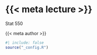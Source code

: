 # {{< meta lecture >}}
Stat 550

{{< meta author >}}


```r
#| include: false
source("_config.R")
```

$$
\DeclareMathOperator*{\argmin}{argmin}
\DeclareMathOperator*{\argmax}{argmax}
\DeclareMathOperator*{\minimize}{minimize}
\DeclareMathOperator*{\maximize}{maximize}
\DeclareMathOperator*{\find}{find}
\DeclareMathOperator{\st}{subject\,\,to}
\newcommand{\E}{E}
\newcommand{\Expect}[1]{\E\left[ #1 \right]}
\newcommand{\Var}[1]{\mathrm{Var}\left[ #1 \right]}
\newcommand{\Cov}[2]{\mathrm{Cov}\left[#1,\ #2\right]}
\newcommand{\given}{\mid}
\newcommand{\X}{\mathbf{X}}
\newcommand{\x}{\mathbf{x}}
\newcommand{\y}{\mathbf{y}}
\newcommand{\P}{\mathcal{P}}
\newcommand{\R}{\mathbb{R}}
\newcommand{\norm}[1]{\left\lVert #1 \right\rVert}
\newcommand{\snorm}[1]{\lVert #1 \rVert}
\newcommand{\tr}[1]{\mbox{tr}(#1)}
\newcommand{\U}{\mathbf{U}}
\newcommand{\D}{\mathbf{D}}
\newcommand{\V}{\mathbf{V}}
$$

